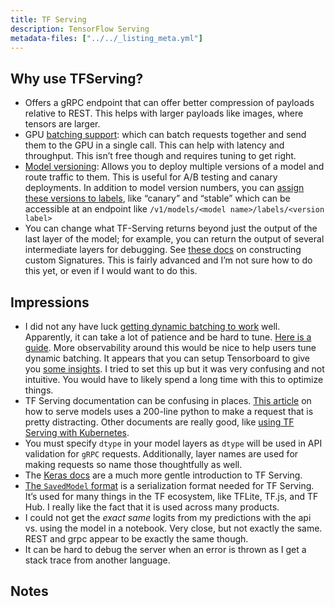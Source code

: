 ```yaml
---
title: TF Serving
description: TensorFlow Serving
metadata-files: ["../../_listing_meta.yml"]
---
```


## Why use TFServing?

- Offers a gRPC endpoint that can offer better compression of payloads relative to REST.  This helps with larger payloads like images, where tensors are larger. 
- GPU [batching support](https://www.tensorflow.org/tfx/serving/serving_config#batching_configuration): which can batch requests together and send them to the GPU in a single call.  This can help with latency and throughput.  This isn't free though and requires tuning to get right.
-  [Model versioning](https://www.tensorflow.org/tfx/serving/serving_config#serving_a_specific_version_of_a_model):  Allows you to deploy multiple versions of a model and route traffic to them.  This is useful for A/B testing and canary deployments.  In addition to model version numbers, you can [assign these versions to labels](https://www.tensorflow.org/tfx/serving/serving_config#batching_configuration), like "canary" and "stable" which can be accessible at an endpoint like `/v1/models/<model name>/labels/<version label>`
- You can change what TF-Serving returns beyond just the output of the last layer of the model; for example, you can return the output of several intermediate layers for debugging.  See [these docs](https://keras.io/examples/keras_recipes/tf_serving/#custom-signature) on constructing custom Signatures.  This is fairly advanced and I'm not sure how to do this yet, or even if I would want to do this.

## Impressions

- I did not any have luck [getting dynamic batching to work](./gpu.ipynb) well.  Apparently, it can take a lot of patience and be hard to tune. [Here is a guide](https://github.com/tensorflow/serving/blob/master/tensorflow_serving/batching/README.md#batch-scheduling-parameters-and-tuning).  More observability around this would be nice to help users tune dynamic batching.  It appears that you can setup Tensorboard to give you [some insights](https://github.com/tensorflow/serving/blob/master/tensorflow_serving/g3doc/tensorboard.md).  I tried to set this up but it was very confusing and not intuitive.  You would have to likely spend a long time with this to optimize things.
- TF Serving documentation can be confusing in places.  [This article](https://www.tensorflow.org/tfx/serving/serving_basic) on how to serve models uses a 200-line python to make a request that is pretty distracting.  Other documents are really good, like [using TF Serving with Kubernetes](https://www.tensorflow.org/tfx/serving/serving_kubernetes).
- You must specify `dtype` in your model layers as `dtype` will be used in API validation for `gRPC` requests.  Additionally, layer names are used for making requests so name those thoughtfully as well. 
- The [Keras docs](https://keras.io/examples/keras_recipes/tf_serving/) are a much more gentle introduction to TF Serving. 
- [The `SavedModel` format](https://www.tensorflow.org/guide/saved_model) is a serialization format needed for TF Serving. It's used for many things in the TF ecosystem, like TFLite, TF.js, and TF Hub.  I really like the fact that it is used across many products.
- I could not get the _exact same_ logits from my predictions with the api vs. using the model in a notebook.  Very close, but not exactly the same.  REST and grpc appear to be exactly the same though.
- It can be hard to debug the server when an error is thrown as I get a stack trace from another language.

## Notes